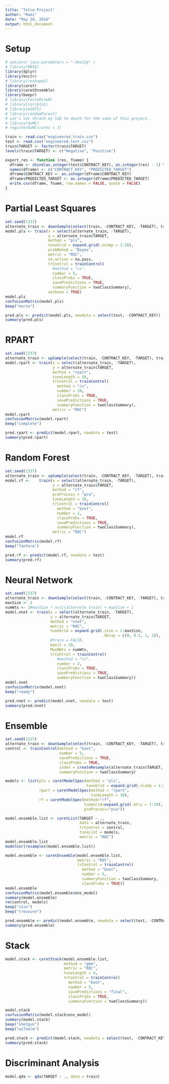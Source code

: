 ```yaml
---
title: "Telco Project"
author: "Rami"
date: "May 20, 2016"
output: html_document
---
```


# Setup

```r
# options( java.parameters = "-Xmx12g" )
# library(MASS)
library(dplyr)
library(knitr)
# library(reshape2)
library(caret)
library(caretEnsemble)
library(beepr)
# library(FactoMineR)
# library(corrplot)
# library(e1071)
# library(randomForest)
# Let's not thrash my SSD to death for the sake of this project..
# library(doMC)
# registerDoMC(cores = 3)
```

```r
train <- read.csv("engineered.train.csv")
test <- read.csv("engineered.test.csv")
train$TARGET <- factor(train$TARGET)
levels(train$TARGET) <- c("Negative", "Positive")
```

```r
export_res <- function (res, fname) {
  dframe <- cbind(as.integer(test$CONTRACT_KEY), as.integer(res) - 1) %>% data.frame
  names(dframe) <- c("CONTRACT_KEY", "PREDICTED_TARGET")
  dframe$CONTRACT_KEY <- as.integer(dframe$CONTRACT_KEY)
  dframe$PREDICTED_TARGET <- as.integer(dframe$PREDICTED_TARGET)
  write.csv(dframe, fname, row.names = FALSE, quote = FALSE)
}
```

# Partial Least Squares

```r
set.seed(1337)
alternate_train <- downSample(select(train, -CONTRACT_KEY, -TARGET), train$TARGET, yname = "TARGET")
model.pls <- train(x = select(alternate_train, -TARGET),
                   y = alternate_train$TARGET,
                   method = "pls",
                   tuneGrid = expand.grid(.ncomp = 1:20),
                   probMehod = "Bayes",
                   metric = "ROC",
                   na.action = na.pass,
                   trControl = trainControl(
                     #method = "cv",
                     number = 5,
                     classProbs = TRUE,
                     savePredictions = TRUE,
                     summaryFunction = twoClassSummary),
                   verbose = TRUE)
model.pls
confusionMatrix(model.pls)
beep("mario")
```

```r
pred.pls <- predict(model.pls, newdata = select(test, -CONTRACT_KEY))
summary(pred.pls)
```

# RPART

```r
set.seed(1337)
alternate_train <- upSample(select(train, -CONTRACT_KEY, -TARGET), train$TARGET, yname = "TARGET")
model.rpart <- train(x = select(alternate_train, -TARGET),
                     y = alternate_train$TARGET,
                     method = "rpart",
                     tuneLength = 10,
                     trControl = trainControl(
                       method = "cv",
                       number = 10,
                       classProbs = TRUE,
                       savePredictions = TRUE,
                       summaryFunction = twoClassSummary),
                     metric = "ROC")
model.rpart
confusionMatrix(model.rpart)
beep("complete")
```

```r
pred.rpart <- predict(model.rpart, newdata = test)
summary(pred.rpart)
```

# Random Forest

```r
set.seed(1337)
alternate_train <- upSample(select(train, -CONTRACT_KEY, -TARGET), train$TARGET, yname = "TARGET")
model.rf <-    train(x = select(alternate_train, -TARGET),
                     y = alternate_train$TARGET,
                     method = "rf",
                     preProcess = "pca",
                     tuneLength = 10,
                     trControl = trainControl(
                       method = "boot",
                       number = 1,
                       classProbs = TRUE,
                       savePredictions = TRUE,
                       summaryFunction = twoClassSummary),
                     metric = "ROC")
model.rf
confusionMatrix(model.rf)
beep("fanfare")
```

```r
pred.rf <- predict(model.rf, newdata = test)
summary(pred.rf)
```

# Neural Network

```r
set.seed(1337)
alternate_train <- downSample(select(train, -CONTRACT_KEY, -TARGET), train$TARGET, yname = "TARGET")
maxSize <- 2
numWts <- 2#maxSize * ncol(alternate_train) + maxSize + 1
model.nnet <- train(x = select(alternate_train, -TARGET),
                    y = alternate_train$TARGET,
                    method = "nnet",
                    metric = "ROC",
                    tuneGrid = expand.grid(.size = 1:maxSize,
                                           .decay = c(0, 0.1, 1, 2)),
                    #trace = FALSE,
                    maxit = 10,
                    MaxNWts = numWts,
                    trControl = trainControl(
                       #method = "cv",
                       number = 2,
                       classProbs = TRUE,
                       savePredictions = TRUE,
                       summaryFunction = twoClassSummary))
model.nnet
confusionMatrix(model.nnet)
beep("ready")
```

```r
pred.nnet <- predict(model.nnet, newdata = test)
summary(pred.nnet)
```

# Ensemble

```r
set.seed(1337)
alternate_train <- downSample(select(train, -CONTRACT_KEY, -TARGET), train$TARGET, yname = "TARGET")
control <- trainControl(method = "boot",
                        number = 5,
                        savePredictions = TRUE,
                        classProbs = TRUE,
                        index = createResample(alternate_train$TARGET, 5),
                        summaryFunction = twoClassSummary)

models <- list(pls = caretModelSpec(method = "pls",
                                    tuneGrid = expand.grid(.ncomp = 1:20)),
               rpart = caretModelSpec(method = "rpart",
                                      tuneLength = 10),
               rf = caretModelSpec(method="rf",
                                   tuneGrid=expand.grid(.mtry = 1:10),
                                   preProcess="pca"))

model.ensemble.list <- caretList(TARGET ~ .,
                                 data = alternate_train,
                                 trControl = control,
                                 tuneList = models,
                                 metric = "ROC")
model.ensemble.list
modelCor(resamples(model.ensemble.list))

model.ensemble <- caretEnsemble(model.ensemble.list,
                                metric = "ROC",
                                trControl = trainControl(
                                  method = "boot",
                                  number = 5,
                                  summaryFunction = twoClassSummary,
                                  classProbs = TRUE))
model.ensemble
confusionMatrix(model.ensemble$ens_model)
summary(model.ensemble)
rm(control, models)
beep("coin")
beep("treasure")
```

```r
pred.ensemble <- predict(model.ensemble, newdata = select(test, -CONTRACT_KEY))
summary(pred.ensemble)
```

# Stack

```r
model.stack <- caretStack(model.ensemble.list,
                          method = "gbm",
                          metric = "ROC",
                          tuneLength = 4,
                          trControl = trainControl(
                            method = "boot",
                            number = 5,
                            savePredictions = "final",
                            classProbs = TRUE,
                            summaryFunction = twoClassSummary))

model.stack
confusionMatrix(model.stack$ens_model)
summary(model.stack)
beep("shotgun")
beep("wilhelm")
```

```r
pred.stack <- predict(model.stack, newdata = select(test, -CONTRACT_KEY))
summary(pred.stack)
```

# Discriminant Analysis

```r
model.qda <- qda(TARGET ~ ., data = train)
```
